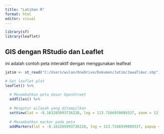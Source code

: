 ```yaml
---
title: "Latihan R"
format: html
editor: visual
---
```


```r
library(sf)
library(leaflet)
```

## GIS dengan RStudio dan Leaflet

ini adalah contoh peta interaktif dengan menggunakan leafleat

```r
jatim <- st_read("C:/Users/wulan/OneDrive/Dokumen/Jatim/JawaTimur.shp")

# Set leaflet plot
leaflet() %>%
  
  # Menambahkan peta dasar OpenStreet
  addTiles() %>%
  
  # Mengatur wilayah yang ditampilkan
  setView(lat = -8.163285093736228, lng = 113.7166939089337, zoom = 13) %>%
  
  # Menambahkan marker pada peta
  addMarkers(lat = -8.163285093736228, lng = 113.7166939089337, popup = "Universitas Jember")
```


